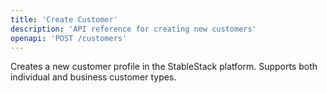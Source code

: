 ```yaml
---
title: 'Create Customer'
description: 'API reference for creating new customers'
openapi: 'POST /customers'
---
```


Creates a new customer profile in the StableStack platform. Supports both individual and business customer types.